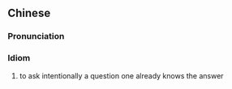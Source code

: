 {{also|明知故问}}
==Chinese==
{{zh-forms|s=明知故问|type=211}}

===Pronunciation===
{{zh-pron
|m=míngzhīgùwèn
|c=ming4 zi1 gu3 man6
|cat=id
}}

===Idiom===
{{zh-idiom}}

# to ask intentionally a question one already knows the answer